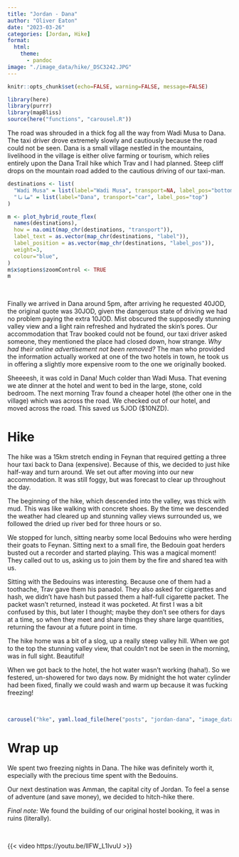 ```yaml
---
title: "Jordan - Dana"
author: "Oliver Eaton"
date: "2023-03-26"
categories: [Jordan, Hike]
format: 
  html:
    theme: 
      - pandoc
image: "./image_data/hike/_DSC3242.JPG"
---
```


```r
knitr::opts_chunk$set(echo=FALSE, warning=FALSE, message=FALSE)
```

```r
library(here)
library(purrr)
library(mapBliss)
source(here("functions", "carousel.R"))
```

The road was shrouded in a thick fog all the way from Wadi Musa to Dana. The taxi driver drove extremely slowly and cautiously because the road could not be seen. Dana is a small village nestled in the mountains, livelihood in the village is either olive farming or tourism, which relies entirely upon the Dana Trail hike which Trav and I had planned. Steep cliff drops on the mountain road added to the cautious driving of our taxi-man.

```r
destinations <- list(
  "Wadi Musa" = list(label="Wadi Musa", transport=NA, label_pos="bottom"),
  "ضانا" = list(label="Dana", transport="car", label_pos="top")
)

m <- plot_hybrid_route_flex(
  names(destinations), 
  how = na.omit(map_chr(destinations, "transport")), 
  label_text = as.vector(map_chr(destinations, "label")),
  label_position = as.vector(map_chr(destinations, "label_pos")),
  weight=3,
  colour="blue",
)
m$x$options$zoomControl <- TRUE
m
```

<br>

Finally we arrived in Dana around 5pm, after arriving he requested 40JOD, the original quote was 30JOD, given the dangerous state of driving we had no problem paying the extra 10JOD. Mist obscured the supposedly stunning valley view and a light rain refreshed and hydrated the skin's pores. Our accommodation that Trav booked could not be found, our taxi driver asked someone, they mentioned the place had closed down, how strange. *Why had their online advertisement not been removed?* The man who provided the information actually worked at one of the two hotels in town, he took us in offering a slightly more expensive room to the one we originally booked.

Sheeeesh, it was cold in Dana! Much colder than Wadi Musa. That evening we ate dinner at the hotel and went to bed in the large, stone, cold bedroom. The next morning Trav found a cheaper hotel (the other one in the village) which was across the road. We checked out of our hotel, and moved across the road. This saved us 5JOD (\$10NZD).

# Hike

The hike was a 15km stretch ending in Feynan that required getting a three hour taxi back to Dana (expensive). Because of this, we decided to just hike half-way and turn around. We set out after moving into our new accommodation. It was still foggy, but was forecast to clear up throughout the day.

The beginning of the hike, which descended into the valley, was thick with mud. This was like walking with concrete shoes. By the time we descended the weather had cleared up and stunning valley views surrounded us, we followed the dried up river bed for three hours or so.

We stopped for lunch, sitting nearby some local Bedouins who were herding their goats to Feynan. Sitting next to a small fire, the Bedouin goat herders busted out a recorder and started playing. This was a magical moment! They called out to us, asking us to join them by the fire and shared tea with us.

Sitting with the Bedouins was interesting. Because one of them had a toothache, Trav gave them his panadol. They also asked for cigarettes and hash, we didn't have hash but passed them a half-full cigarette packet. The packet wasn't returned, instead it was pocketed. At first I was a bit confused by this, but later I thought; maybe they don't see others for days at a time, so when they meet and share things they share large quantities, returning the favour at a future point in time.

The hike home was a bit of a slog, up a really steep valley hill. When we got to the top the stunning valley view, that couldn't not be seen in the morning, was in full sight. Beautiful!

When we got back to the hotel, the hot water wasn't working (haha!). So we festered, un-showered for two days now. By midnight the hot water cylinder had been fixed, finally we could wash and warm up because it was fucking freezing!

<br>

```r
carousel("hke", yaml.load_file(here("posts", "jordan-dana", "image_data", "hike", "hike.yml")))
```

# Wrap up

We spent two freezing nights in Dana. The hike was definitely worth it, especially with the precious time spent with the Bedouins.

Our next destination was Amman, the capital city of Jordan. To feel a sense of adventure (and save money), we decided to hitch-hike there.

*Final note:* We found the building of our original hostel booking, it was in ruins (literally).

<br>

{{< video https://youtu.be/lIFW_L1IvuU >}}
